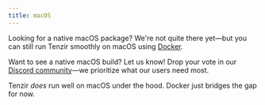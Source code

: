 ```yaml
---
title: macOS
---
```


Looking for a native macOS package? We're not quite there yet—but you can still
run Tenzir smoothly on macOS using [Docker](/guides/node-setup/deploy-a-node/docker).

Want to see a native macOS build? Let us know! Drop your vote in our
[Discord community](/discord)—we prioritize what our users need most.

Tenzir *does* run well on macOS under the hood. Docker just bridges the gap for
now.
